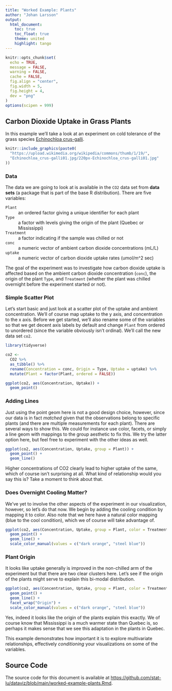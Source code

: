 ```yaml
---
title: "Worked Example: Plants"
author: "Johan Larsson"
output:
  html_document:
    toc: true
    toc_float: true
    theme: united
    highlight: tango
---
```


```r

knitr::opts_chunk$set(
  echo = TRUE,
  message = FALSE,
  warning = FALSE,
  cache = FALSE,
  fig.align = "center",
  fig.width = 5,
  fig.height = 4,
  dev = "png"
)
options(scipen = 999)
```

## Carbon Dioxide Uptake in Grass Plants

In this example we'll take a look at an experiment on cold tolerance of the
grass species [Echinochloa
crus-galli](https://en.wikipedia.org/wiki/Echinochloa_crus-galli).

```r
knitr::include_graphics(paste0(
  "https://upload.wikimedia.org/wikipedia/commons/thumb/1/19/",
  "Echinochloa_crus-galli01.jpg/220px-Echinochloa_crus-galli01.jpg"
))
```

### Data

The data we are going to look at is available in the `CO2` data set from
**data sets** (a package that is part of the base R distribution). There are five
variables:

`Plant`
: an ordered factor giving a unique identifier for each plant

`Type`
: a factor with levels giving the origin of the plant (Quebec or Mississippi)

`Treatment`
: a factor indicating if the sample was chilled or not

`conc`
: a numeric vector of ambient carbon dioxide concentrations (mL/L)

`uptake`
: a numeric vector of carbon dioxide uptake rates (umol/m^2 sec)

The goal of the experiment was to investigate how carbon dioxide uptake is
affected based on the ambient carbon dioxide concentration (`conc`), the origin
of the plant `Type`, and `Treatment` (whether the plant was chilled overnight
before the experiment started or not).

### Simple Scatter Plot

Let's start basic and just look at a scatter plot of the uptake and ambient
concentration. We'll of course map uptake to the y axis, and concentration to
the x axis. Before we get started, we'll also rename some of the variables so
that we get decent axis labels by default and change `Plant` from ordered to
unordered (since the variable obviously isn't ordinal). We'll call the new data
set `co2`.

```r
library(tidyverse)

co2 <-
  CO2 %>%
  as_tibble() %>%
  rename(Concentration = conc, Origin = Type, Uptake = uptake) %>%
  mutate(Plant = factor(Plant, ordered = FALSE))

ggplot(co2, aes(Concentration, Uptake)) +
  geom_point()
```

### Adding Lines

Just using the point geom here is not a good design choice, however, since
our data is in fact *matched* given that the observations
belong to specific plants (and there are multiple measurements for each plant).
There are several ways to show this. We could
for instance use color, facets, or simply a line geom with mappings
to the group aesthetic to fix this. We try the latter option here, but feel
free to experiment with the other ideas as well.

```r
ggplot(co2, aes(Concentration, Uptake, group = Plant)) +
  geom_point() +
  geom_line()
```

Higher concentrations of CO2 clearly lead to higher uptake of the same, which
of course isn't surprising at all. What kind of relationship would
you say this is? Take a moment to think about that.

### Does Overnight Cooling Matter?

We've yet to involve the other aspects of the experiment in our visualization,
however, so let's do that now. We begin by adding the cooling condition by
mapping it to color. Also note that we here have a natural color mapping
(blue to the cool condition), which we of course will take advantage of.

```r
ggplot(co2, aes(Concentration, Uptake, group = Plant, color = Treatment)) +
  geom_point() +
  geom_line() +
  scale_color_manual(values = c("dark orange", "steel blue"))
```

### Plant Origin

It looks like uptake generally is improved in the non-chilled arm of the
experiment but that there are two clear clusters here. Let's see if the
origin of the plants might serve to explain this bi-modal distribution.

```r
ggplot(co2, aes(Concentration, Uptake, group = Plant, color = Treatment)) +
  geom_point() +
  geom_line() +
  facet_wrap("Origin") +
  scale_color_manual(values = c("dark orange", "steel blue"))
```

Yes, indeed it looks like the origin of the plants explain this exactly.
We of course know that Mississippi is a much warmer state than Quebec is, so
perhaps it makes sense that we see this adaptation in the plants in Quebec.

This example demonstrates how important it is to explore multivariate
relationships, effectively *conditioning* your visualizations on
some of the variables.

## Source Code

The source code for this document is available at
<https://github.com/stat-lu/dataviz/blob/main/worked-example-plants.Rmd>.
